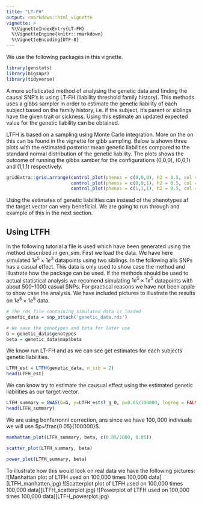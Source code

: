 ```yaml
---
title: "LT-FH"
output: rmarkdown::html_vignette
vignette: >
  %\VignetteIndexEntry{LT-FH}
  %\VignetteEngine{knitr::rmarkdown}
  %\VignetteEncoding{UTF-8}
---
```


We use the following packages in this vignette.

```r
library(genstats)
library(bigsnpr)
library(tidyverse)
```


A more sofisticated method of analysing the genetic data and finding the causal SNP's is using LT-FH (liability threshold family history). This methods uses a gibbs sampler in order to estimate the genetic liability of each subject based on the family history, i.e. if the subject, it's parent or siblings have the given trait or sickness. Using this estimate an updated expected value for the genetic liability can be obtained.

LTFH is based on a sampling using Monte Carlo integration. More on the on this can be found in the vignette for gibb sampling.
Below is shown three plots with the estimated posterior mean genetic liabilities compared to the standard normal distribution of the genetic liability. The plots shows the outcome of running the gibbs samber for the configurations (0,0,0), (0,0,1) and (1,1,1) respectively.

```r
gridExtra::grid.arrange(control_plot(phenos = c(0,0,0), h2 = 0.5, col = "royalblue"),
                        control_plot(phenos = c(0,0,1), h2 = 0.5, col = "mediumorchid"),
                        control_plot(phenos = c(1,1,1), h2 = 0.5, col = "firebrick"), heights = 0.5, name = c("Plots for configuration (0,0,0), (0,0,1), (1,1,1)"))
```

Using the estimates of genetic liabilities can instead of the phenotypes af the target vector can very beneficial. We are going to run through and example of this in the next section.


## Using LTFH

In the following tutorial a file is used which have been generated using the method described in gen_sim. First we load the data. We have here simulated $1e^5\times1e^3$ datapoints using two siblings. In the following alls SNPs has a casual effect. This data is only used to show case the method and illustrate how the package can be used. If the methods should be used to actual statistical analysis we recomend simulating $1e^5\times1e^5$ datapoints with about 500-1000 casual SNPs. For practical reasons we have not been apple to show case the analysis. We have included pictures to illustrate the results on $1e^5\times1e^5$ data.

```r
# The rds file containing simulated data is loaded
genetic_data = snp_attach('genetic_data.rds')

# We save the genotypes and beta for later use
G = genetic_data$genotypes
beta = genetic_data$map$beta

```

We know run LT-FH and as we can see get estimates for each subjects genetic liabilities.
```r
LTFH_est = LTFH(genetic_data, n_sib = 2)
head(LTFH_est)
```
We can know try to estimate the causual effect using the estimated genetic liabilities as our target vector.

```r
LTFH_summary = GWAS(G=G, y=LTFH_est$l_g_0, p=0.05/100000, logreg = FALSE, ncores=3)
head(LTFH_summary)
```

We are using bonferronni correction, ans since we have $100,000$ indiviuals we will use $p=\frac{0.05}{100000}$.

```r
manhattan_plot(LTFH_summary, beta, c(0.05/1000, 0.05))
```


```r
scatter_plot(LTFH_summary, beta)
```

```r
power_plot(LTFH_summary, beta)
```


To illustrate how this would look on real data we have the following pictures:
![Manhattan plot of LTFH used on 100,000 times 100,000 data][LTFH_manhatten.jpg)
![Scatterplot plot of LTFH used on 100,000 times 100,000 data][LTFH_scatterplot.jpg)
![Powerplot of LTFH used on 100,000 times 100,000 data][LTFH_powerplot.jpg)


